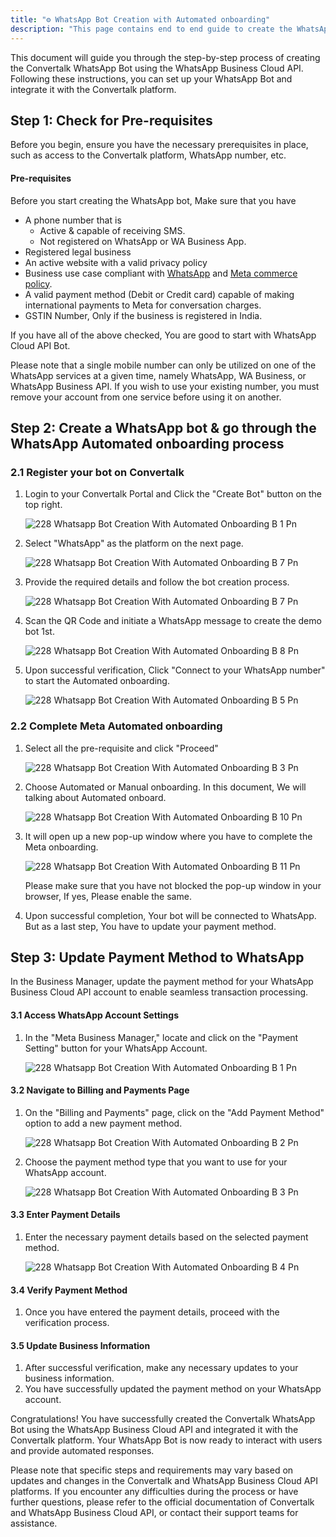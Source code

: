 ```yaml
---
title: "⚙️ WhatsApp Bot Creation with Automated onboarding"
description: "This page contains end to end guide to create the WhatsApp Bot with Automated  Convertalk Onboarding."
---
```


This document will guide you through the step-by-step process of creating the  Convertalk WhatsApp Bot using the WhatsApp Business Cloud API. Following these instructions, you can set up your WhatsApp Bot and integrate it with the  Convertalk platform.

## **Step 1: Check for Pre-requisites**

Before you begin, ensure you have the necessary prerequisites in place, such as access to the  Convertalk platform, WhatsApp number, etc.

#### **Pre-requisites**

Before you start creating the WhatsApp bot, Make sure that you have

- A phone number that is
  - Active & capable of receiving SMS.
  - Not registered on WhatsApp or WA Business App.
- Registered legal business
- An active website with a valid privacy policy
- Business use case compliant with [WhatsApp](https://www.whatsapp.com/legal/commerce-policy) and [Meta commerce policy](https://www.facebook.com/policies_center/commerce/).
- A valid payment method (Debit or Credit card) capable of making international payments to Meta for conversation charges.
- GSTIN Number, Only if the business is registered in India.

If you have all of the above checked, You are good to start with WhatsApp Cloud API Bot.

<Info>
  Please note that a single mobile number can only be utilized on one of the WhatsApp services at a given time, namely WhatsApp, WA Business, or WhatsApp Business API. If you wish to use your existing number, you must remove your account from one service before using it on another.
</Info>

## **Step 2: Create a WhatsApp bot & go through the WhatsApp Automated onboarding process**

### **2.1 Register your bot on  Convertalk**

1. Login to your  Convertalk Portal and Click the "Create Bot" button on the top right.

   ![228 Whatsapp Bot Creation With Automated Onboarding B 1 Pn](/images/platform-guidelines-training/whatsapp-bot-creation-with-automated-onboarding/228.whatsapp_bot_creation_with_automated_onboarding__b-6.png)
2. Select "WhatsApp" as the platform on the next page.

   ![228 Whatsapp Bot Creation With Automated Onboarding B 7 Pn](/images/platform-guidelines-training/whatsapp-bot-creation-with-automated-onboarding/228.whatsapp_bot_creation_with_automated_onboarding__b-12.png)
3. Provide the required details and follow the bot creation process.

   ![228 Whatsapp Bot Creation With Automated Onboarding B 7 Pn](/images/platform-guidelines-training/whatsapp-bot-creation-with-automated-onboarding/228.whatsapp_bot_creation_with_automated_onboarding__b-7.png)
4. Scan the QR Code and initiate a WhatsApp message to create the demo bot 1st.

   ![228 Whatsapp Bot Creation With Automated Onboarding B 8 Pn](/images/platform-guidelines-training/whatsapp-bot-creation-with-automated-onboarding/228.whatsapp_bot_creation_with_automated_onboarding__b-8.png)
5. Upon successful verification, Click "Connect to your WhatsApp number" to start the Automated onboarding.

   ![228 Whatsapp Bot Creation With Automated Onboarding B 5 Pn](/images/platform-guidelines-training/whatsapp-bot-creation-with-automated-onboarding/228.whatsapp_bot_creation_with_automated_onboarding__b-5.png)

### **2.2 Complete Meta Automated onboarding**

1. Select all the pre-requisite and click "Proceed"

   ![228 Whatsapp Bot Creation With Automated Onboarding B 3 Pn](/images/platform-guidelines-training/whatsapp-bot-creation-with-automated-onboarding/228.whatsapp_bot_creation_with_automated_onboarding__b-9.png)
2. Choose Automated or Manual onboarding. In this document, We will talking about Automated onboard.

   ![228 Whatsapp Bot Creation With Automated Onboarding B 10 Pn](/images/platform-guidelines-training/whatsapp-bot-creation-with-automated-onboarding/228.whatsapp_bot_creation_with_automated_onboarding__b-10.png)
3. It will open up a new pop-up window where you have to complete the Meta onboarding.

   ![228 Whatsapp Bot Creation With Automated Onboarding B 11 Pn](/images/platform-guidelines-training/whatsapp-bot-creation-with-automated-onboarding/228.whatsapp_bot_creation_with_automated_onboarding__b-11.png)

   <Info>
     Please make sure that you have not blocked the pop-up window in your browser, If yes, Please enable the same.
   </Info>
4. Upon successful completion, Your bot will be connected to WhatsApp. But as a last step, You have to update your payment method.

## **Step 3: Update Payment Method to WhatsApp**

In the Business Manager, update the payment method for your WhatsApp Business Cloud API account to enable seamless transaction processing.

#### **3.1 Access WhatsApp Account Settings**

1. In the "Meta Business Manager," locate and click on the "Payment Setting" button for your WhatsApp Account.

   ![228 Whatsapp Bot Creation With Automated Onboarding B 1 Pn](/images/platform-guidelines-training/whatsapp-bot-creation-with-automated-onboarding/228.whatsapp_bot_creation_with_automated_onboarding__b-1.png)

#### **3.2 Navigate to Billing and Payments Page**

1. On the "Billing and Payments" page, click on the "Add Payment Method" option to add a new payment method.

   ![228 Whatsapp Bot Creation With Automated Onboarding B 2 Pn](/images/platform-guidelines-training/whatsapp-bot-creation-with-automated-onboarding/228.whatsapp_bot_creation_with_automated_onboarding__b-2.png)
2. Choose the payment method type that you want to use for your WhatsApp account.

   ![228 Whatsapp Bot Creation With Automated Onboarding B 3 Pn](/images/platform-guidelines-training/whatsapp-bot-creation-with-automated-onboarding/228.whatsapp_bot_creation_with_automated_onboarding__b-3.png)

#### **3.3 Enter Payment Details**

1. Enter the necessary payment details based on the selected payment method.

   ![228 Whatsapp Bot Creation With Automated Onboarding B 4 Pn](/images/platform-guidelines-training/whatsapp-bot-creation-with-automated-onboarding/228.whatsapp_bot_creation_with_automated_onboarding__b-4.png)

#### **3.4 Verify Payment Method**

1. Once you have entered the payment details, proceed with the verification process.

#### **3.5 Update Business Information**

1. After successful verification, make any necessary updates to your business information.
2. You have successfully updated the payment method on your WhatsApp account.

Congratulations\! You have successfully created the  Convertalk WhatsApp Bot using the WhatsApp Business Cloud API and integrated it with the  Convertalk platform. Your WhatsApp Bot is now ready to interact with users and provide automated responses.

Please note that specific steps and requirements may vary based on updates and changes in the  Convertalk and WhatsApp Business Cloud API platforms. If you encounter any difficulties during the process or have further questions, please refer to the official documentation of  Convertalk and WhatsApp Business Cloud API, or contact their support teams for assistance.